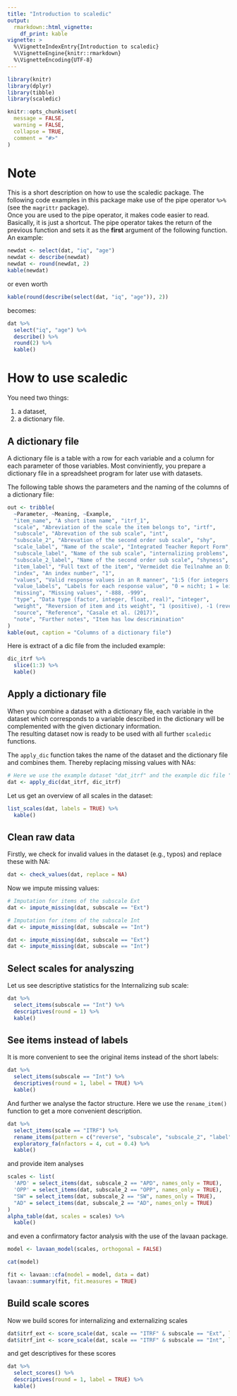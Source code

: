 ```yaml
---
title: "Introduction to scaledic"
output: 
  rmarkdown::html_vignette:
    df_print: kable
vignette: >
  %\VignetteIndexEntry{Introduction to scaledic}
  %\VignetteEngine{knitr::rmarkdown}
  %\VignetteEncoding{UTF-8}
---
```


```r
library(knitr)
library(dplyr)
library(tibble)
library(scaledic)

knitr::opts_chunk$set(
  message = FALSE,
  warning = FALSE,
  collapse = TRUE,
  comment = "#>"
)
```

# Note

This is a short description on how to use the scaledic package. The following code examples in this package make use of the pipe operator `%>%` (see the `magrittr` package).  
Once you are used to the pipe operator, it makes code easier to read. Basically, it is just a shortcut. The pipe operator takes the return of the previous function and sets it as the **first** argument of the following function. An example:  

```r
newdat <- select(dat, "iq", "age")
newdat <- describe(newdat)
newdat <- round(newdat, 2)
kable(newdat)
```

or even worth

```r
kable(round(describe(select(dat, "iq", "age")), 2))
```

becomes:

```r
dat %>%
  select("iq", "age") %>%
  describe() %>%
  round(2) %>%
  kable()
```

# How to use scaledic

You need two things:

1. a dataset,
2. a dictionary file.

## A dictionary file

A dictionary file is a table with a row for each variable and a column for each parameter of those variables. Most conviniently, you prepare a dictionary file in a spreadsheet program for later use with datasets.  

The following table shows the parameters and the naming of the columns of a dictionary file: 

```r
out <- tribble(
  ~Parameter, ~Meaning, ~Example,
  "item_name", "A short item name", "itrf_1",
  "scale", "Abreviation of the scale the item belongs to", "irtf",
  "subscale", "Abrevation of the sub scale", "int",
  "subscale_2", "Abrevation of the second order sub scale", "shy",
  "scale_label", "Name of the scale", "Integrated Teacher Report Form",
  "subscale_label", "Name of the sub scale", "internalizing problems",
  "subscale_2_label", "Name of the second order sub scale", "shyness",
  "item_label", "Full text of the item", "Vermeidet die Teilnahme an Diskussionen im Unterricht",
  "index", "An index number", "1",
  "values", "Valid response values in an R manner", "1:5 (for integers 1 to 5) 1,2,3 (for integers 1, 2, 3)",
  "value_labels", "Labels for each response value", "0 = nicht; 1 = leicht; 2 = mäßig; 3 = stark",
  "missing", "Missing values", "-888, -999",
  "type", "Data type (factor, integer, float, real)", "integer",
  "weight", "Reversion of item and its weight", "1 (positive), -1 (reverse), 1.5 (positive, weights 1.5 times)",
  "source", "Reference", "Casale et al. (2017)",
  "note", "Further notes", "Item has low descrimination"
)
kable(out, caption = "Columns of a dictionary file")

```

Here is extract of a dic file from the included example:

```r
dic_itrf %>% 
  slice(1:3) %>%
  kable()
```

## Apply a dictionary file

When you combine a dataset with a dictionary file, each variable in the dataset which corresponds to a variable described in the dictionary will be complemented with the given dictionary information.  
The resulting dataset now is ready to be used with all further `scaledic` functions.  

The `apply_dic` function takes the name of the dataset and the dictionary file and combines them. Thereby replacing missing values with NAs:

```r
# Here we use the example dataset "dat_itrf" and the example dic file "dic_itrf"
dat <- apply_dic(dat_itrf, dic_itrf)
```

Let us get an overview of all scales in the dataset:

```r
list_scales(dat, labels = TRUE) %>%
  kable()
```

## Clean raw data

Firstly, we check for invalid values in the dataset (e.g., typos) and replace these with NA:

```r
dat <- check_values(dat, replace = NA)
```

Now we impute missing values:

```r
# Imputation for items of the subscale Ext
dat <- impute_missing(dat, subscale == "Ext")

# Imputation for items of the subscale Int
dat <- impute_missing(dat, subscale == "Int")

```

```r
dat <- impute_missing(dat, subscale == "Ext")
dat <- impute_missing(dat, subscale == "Int")
```

## Select scales for analyszing

Let us see descriptive statistics for the Internalizing sub scale:
 
```r
dat %>% 
  select_items(subscale == "Int") %>%
  descriptives(round = 1) %>%
  kable()
```

## See items instead of labels

It is more convenient to see the original items instead of the short labels:

```r
dat %>% 
  select_items(subscale == "Int") %>%
  descriptives(round = 1, label = TRUE) %>%
  kable()
```

And further we analyse the factor structure. Here we use the `rename_item()` function to get a more convenient description.  

```r
dat %>%
  select_items(scale == "ITRF") %>%
  rename_items(pattern = c("reverse", "subscale", "subscale_2", "label"), chars = 70) %>%
  exploratory_fa(nfactors = 4, cut = 0.4) %>%
  kable()
```

and provide item analyses

```r
scales <- list(
  'APD' = select_items(dat, subscale_2 == "APD", names_only = TRUE),
  'OPP' = select_items(dat, subscale_2 == "OPP", names_only = TRUE),
  "SW" = select_items(dat, subscale_2 == "SW", names_only = TRUE),
  "AD" = select_items(dat, subscale_2 == "AD", names_only = TRUE)
)
alpha_table(dat, scales = scales) %>%
  kable()

```

and even a confirmatory factor analysis with the use of the lavaan package.

```r
model <- lavaan_model(scales, orthogonal = FALSE)
```

```r
cat(model)
```

```r
fit <- lavaan::cfa(model = model, data = dat)
lavaan::summary(fit, fit.measures = TRUE)

```

## Build scale scores

Now we build scores for internalizing and externalizing scales

```r
dat$itrf_ext <- score_scale(dat, scale == "ITRF" & subscale == "Ext", label = "Externalizing")
dat$itrf_int <- score_scale(dat, scale == "ITRF" & subscale == "Int", label = "Internalizing")
```

and get descriptives for these scores

```r
dat %>%
  select_scores() %>%
  descriptives(round = 1, label = TRUE) %>%
  kable()
```


